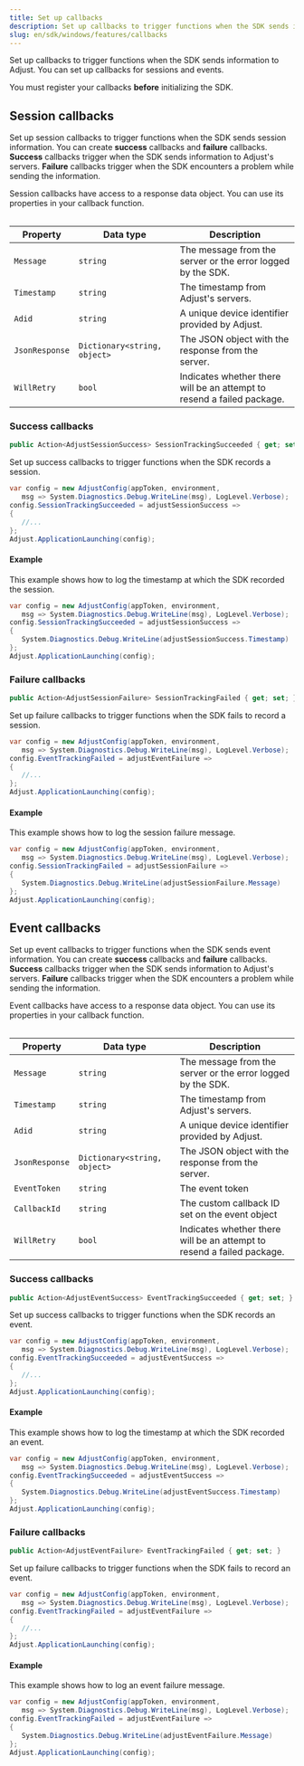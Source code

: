 ```yaml
---
title: Set up callbacks
description: Set up callbacks to trigger functions when the SDK sends information to Adjust.
slug: en/sdk/windows/features/callbacks
---
```


Set up callbacks to trigger functions when the SDK sends information to Adjust. You can set up callbacks for sessions and events.

<Callout type="important">

You must register your callbacks **before** initializing the SDK.

</Callout>

## Session callbacks

Set up session callbacks to trigger functions when the SDK sends session information. You can create **success** callbacks and **failure** callbacks. **Success** callbacks trigger when the SDK sends information to Adjust's servers. **Failure** callbacks trigger when the SDK encounters a problem while sending the information.

Session callbacks have access to a response data object. You can use its properties in your callback function.

<Table>

| Property       | Data type                    | Description                                                            |
| -------------- | ---------------------------- | ---------------------------------------------------------------------- |
| `Message`      | `string`                     | The message from the server or the error logged by the SDK.            |
| `Timestamp`    | `string`                     | The timestamp from Adjust's servers.                                   |
| `Adid`         | `string`                     | A unique device identifier provided by Adjust.                         |
| `JsonResponse` | `Dictionary<string, object>` | The JSON object with the response from the server.                     |
| `WillRetry`    | `bool`                       | Indicates whether there will be an attempt to resend a failed package. |

</Table>

### Success callbacks

```cs title="Property declaration"
public Action<AdjustSessionSuccess> SessionTrackingSucceeded { get; set; }
```

Set up success callbacks to trigger functions when the SDK records a session.

```cs {3-6}
var config = new AdjustConfig(appToken, environment,
   msg => System.Diagnostics.Debug.WriteLine(msg), LogLevel.Verbose);
config.SessionTrackingSucceeded = adjustSessionSuccess =>
{
   //...
};
Adjust.ApplicationLaunching(config);
```

#### Example

This example shows how to log the timestamp at which the SDK recorded the session.

```cs {3-6}
var config = new AdjustConfig(appToken, environment,
   msg => System.Diagnostics.Debug.WriteLine(msg), LogLevel.Verbose);
config.SessionTrackingSucceeded = adjustSessionSuccess =>
{
   System.Diagnostics.Debug.WriteLine(adjustSessionSuccess.Timestamp)
};
Adjust.ApplicationLaunching(config);
```

### Failure callbacks

```cs title="Property declaration"
public Action<AdjustSessionFailure> SessionTrackingFailed { get; set; }
```

Set up failure callbacks to trigger functions when the SDK fails to record a session.

```cs {3-6}
var config = new AdjustConfig(appToken, environment,
   msg => System.Diagnostics.Debug.WriteLine(msg), LogLevel.Verbose);
config.EventTrackingFailed = adjustEventFailure =>
{
   //...
};
Adjust.ApplicationLaunching(config);
```

#### Example

This example shows how to log the session failure message.

```cs {3-6}
var config = new AdjustConfig(appToken, environment,
   msg => System.Diagnostics.Debug.WriteLine(msg), LogLevel.Verbose);
config.SessionTrackingFailed = adjustSessionFailure =>
{
   System.Diagnostics.Debug.WriteLine(adjustSessionFailure.Message)
};
Adjust.ApplicationLaunching(config);
```

## Event callbacks

Set up event callbacks to trigger functions when the SDK sends event information. You can create **success** callbacks and **failure** callbacks. **Success** callbacks trigger when the SDK sends information to Adjust's servers. **Failure** callbacks trigger when the SDK encounters a problem while sending the information.

Event callbacks have access to a response data object. You can use its properties in your callback function.

<Table>

| Property       | Data type                    | Description                                                            |
| -------------- | ---------------------------- | ---------------------------------------------------------------------- |
| `Message`      | `string`                     | The message from the server or the error logged by the SDK.            |
| `Timestamp`    | `string`                     | The timestamp from Adjust's servers.                                   |
| `Adid`         | `string`                     | A unique device identifier provided by Adjust.                         |
| `JsonResponse` | `Dictionary<string, object>` | The JSON object with the response from the server.                     |
| `EventToken`   | `string`                     | The event token                                                        |
| `CallbackId`   | `string`                     | The custom callback ID set on the event object                         |
| `WillRetry`    | `bool`                       | Indicates whether there will be an attempt to resend a failed package. |

</Table>

### Success callbacks

```cs title="Property declaration"
public Action<AdjustEventSuccess> EventTrackingSucceeded { get; set; }
```

Set up success callbacks to trigger functions when the SDK records an event.

```cs {3-6}
var config = new AdjustConfig(appToken, environment,
   msg => System.Diagnostics.Debug.WriteLine(msg), LogLevel.Verbose);
config.EventTrackingSucceeded = adjustEventSuccess =>
{
   //...
};
Adjust.ApplicationLaunching(config);
```

#### Example

This example shows how to log the timestamp at which the SDK recorded an event.

```cs {3-6}
var config = new AdjustConfig(appToken, environment,
   msg => System.Diagnostics.Debug.WriteLine(msg), LogLevel.Verbose);
config.EventTrackingSucceeded = adjustEventSuccess =>
{
   System.Diagnostics.Debug.WriteLine(adjustEventSuccess.Timestamp)
};
Adjust.ApplicationLaunching(config);
```

### Failure callbacks

```cs title="Property declaration"
public Action<AdjustEventFailure> EventTrackingFailed { get; set; }
```

Set up failure callbacks to trigger functions when the SDK fails to record an event.

```cs {3-6}
var config = new AdjustConfig(appToken, environment,
   msg => System.Diagnostics.Debug.WriteLine(msg), LogLevel.Verbose);
config.EventTrackingFailed = adjustEventFailure =>
{
   //...
};
Adjust.ApplicationLaunching(config);
```

#### Example

This example shows how to log an event failure message.

```cs {3-6}
var config = new AdjustConfig(appToken, environment,
   msg => System.Diagnostics.Debug.WriteLine(msg), LogLevel.Verbose);
config.EventTrackingFailed = adjustEventFailure =>
{
   System.Diagnostics.Debug.WriteLine(adjustEventFailure.Message)
};
Adjust.ApplicationLaunching(config);
```
